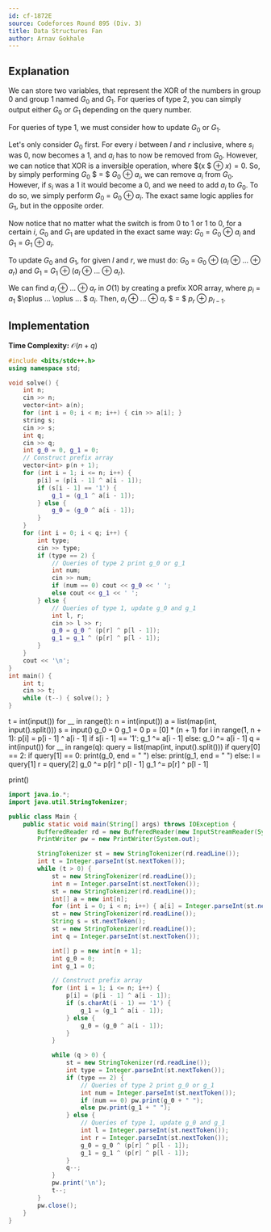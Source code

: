 ```yaml
---
id: cf-1872E
source: Codeforces Round 895 (Div. 3)
title: Data Structures Fan
author: Arnav Gokhale
---
```


## Explanation

We can store two variables, that represent the XOR of the numbers in group 0 and group 1 named $G_0$ and $G_1$. For queries of type 2, you can simply output either $G_0$ or $G_1$ depending on the query number.

For queries of type 1, we must consider how to update  $G_0$ or $G_1$.

Let's only consider $G_0$ first. For every $i$ between $l$ and $r$ inclusive, where $s_i$ was $0$, now becomes a $1$, and $a_i$ has to now be removed from $G_0$. However, we can notice that XOR is a inversible operation, where $(x $ $\oplus$ $x) = 0$. So, by simply performing $G_0$ $ = $ $G_0$ $\oplus$ $a_i$, we can remove $a_i$ from $G_0$. However, if $s_i$ was a $1$ it would become a $0$, and we need to add $a_i$ to $G_0$. To do so, we simply perform $G_0$ = $G_0$ $\oplus$ $a_i$. The exact same logic applies for $G_1$, but in the opposite order.

Now notice that no matter what the switch is from $0$ to $1$ or $1$ to $0$, for a certain $i$, $G_0$ and $G_1$ are updated in the exact same way: $G_0$ $=$ $G_0$ $\oplus$ $a_i$ and $G_1$ $=$ $G_1$ $\oplus$ $a_i$.

To update $G_0$ and $G_1$, for given $l$ and $r$, we must do: $G_0$ = $G_0$ $\oplus$ $(a_l$ $\oplus$ $. . .$ $\oplus$ $a_r)$ and $G_1$ = $G_1$ $\oplus$ $(a_l$ $\oplus$ $. . .$ $\oplus$ $a_r).$

We can find $a_l$ $\oplus$ $. . .$ $\oplus$ $a_r$ in $O(1)$ by creating a prefix XOR array, where $p_i$ = $a_1$ $\oplus ... \oplus ... $ $a_i$. Then, $a_l$ $\oplus$ $. . .$ $\oplus$ $a_r$ $ = $ $p_r$ $\oplus$ $p_{l-1}.$

## Implementation

**Time Complexity:** $\mathcal{O}(n + q)$

<LanguageSection>

<CPPSection>

```cpp
#include <bits/stdc++.h>
using namespace std;

void solve() {
	int n;
	cin >> n;
	vector<int> a(n);
	for (int i = 0; i < n; i++) { cin >> a[i]; }
	string s;
	cin >> s;
	int q;
	cin >> q;
	int g_0 = 0, g_1 = 0;
	// Construct prefix array
	vector<int> p(n + 1);
	for (int i = 1; i <= n; i++) {
		p[i] = (p[i - 1] ^ a[i - 1]);
		if (s[i - 1] == '1') {
			g_1 = (g_1 ^ a[i - 1]);
		} else {
			g_0 = (g_0 ^ a[i - 1]);
		}
	}
	for (int i = 0; i < q; i++) {
		int type;
		cin >> type;
		if (type == 2) {
			// Queries of type 2 print g_0 or g_1
			int num;
			cin >> num;
			if (num == 0) cout << g_0 << ' ';
			else cout << g_1 << ' ';
		} else {
			// Queries of type 1, update g_0 and g_1
			int l, r;
			cin >> l >> r;
			g_0 = g_0 ^ (p[r] ^ p[l - 1]);
			g_1 = g_1 ^ (p[r] ^ p[l - 1]);
		}
	}
	cout << '\n';
}
int main() {
	int t;
	cin >> t;
	while (t--) { solve(); }
}
```
</CPPSection>

<PySection>

t = int(input())
for __ in range(t):
  n = int(input())
  a = list(map(int, input().split()))
  s = input()
  g_0 = 0
  g_1 = 0
  p = [0] * (n + 1)
  for i in range(1, n + 1):
    p[i] = p[i - 1] ^ a[i - 1]
    if s[i - 1] == '1':
        g_1 ^= a[i - 1]
    else:
        g_0 ^= a[i - 1]
  q = int(input())
  for __ in range(q):
    query = list(map(int, input().split()))
    if query[0] == 2:
      if query[1] == 0: print(g_0, end = " ")
      else: print(g_1, end = " ")
    else:
      l = query[1]
      r = query[2]
      g_0 ^= p[r] ^ p[l - 1]
      g_1 ^= p[r] ^ p[l - 1]

  print()

</PySection>

<JavaSection>

```java
import java.io.*;
import java.util.StringTokenizer;

public class Main {
	public static void main(String[] args) throws IOException {
		BufferedReader rd = new BufferedReader(new InputStreamReader(System.in));
		PrintWriter pw = new PrintWriter(System.out);

		StringTokenizer st = new StringTokenizer(rd.readLine());
		int t = Integer.parseInt(st.nextToken());
		while (t > 0) {
			st = new StringTokenizer(rd.readLine());
			int n = Integer.parseInt(st.nextToken());
			st = new StringTokenizer(rd.readLine());
			int[] a = new int[n];
			for (int i = 0; i < n; i++) { a[i] = Integer.parseInt(st.nextToken()); }
			st = new StringTokenizer(rd.readLine());
			String s = st.nextToken();
			st = new StringTokenizer(rd.readLine());
			int q = Integer.parseInt(st.nextToken());

			int[] p = new int[n + 1];
			int g_0 = 0;
			int g_1 = 0;

			// Construct prefix array
			for (int i = 1; i <= n; i++) {
				p[i] = (p[i - 1] ^ a[i - 1]);
				if (s.charAt(i - 1) == '1') {
					g_1 = (g_1 ^ a[i - 1]);
				} else {
					g_0 = (g_0 ^ a[i - 1]);
				}
			}

			while (q > 0) {
				st = new StringTokenizer(rd.readLine());
				int type = Integer.parseInt(st.nextToken());
				if (type == 2) {
					// Queries of type 2 print g_0 or g_1
					int num = Integer.parseInt(st.nextToken());
					if (num == 0) pw.print(g_0 + " ");
					else pw.print(g_1 + " ");
				} else {
					// Queries of type 1, update g_0 and g_1
					int l = Integer.parseInt(st.nextToken());
					int r = Integer.parseInt(st.nextToken());
					g_0 = g_0 ^ (p[r] ^ p[l - 1]);
					g_1 = g_1 ^ (p[r] ^ p[l - 1]);
				}
				q--;
			}
			pw.print('\n');
			t--;
		}
		pw.close();
	}
}
```

</JavaSection>

</LanguageSection>
